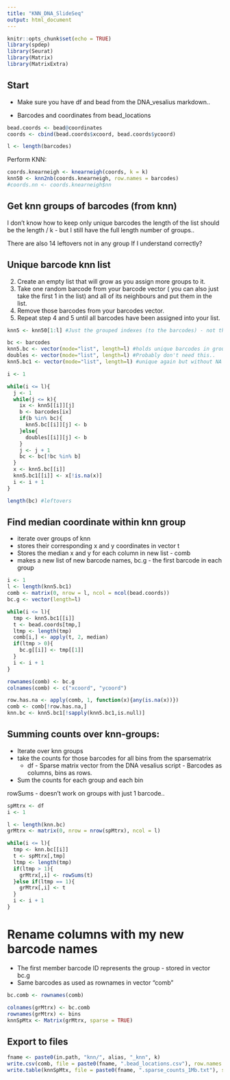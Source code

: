 ```yaml
---
title: "KNN_DNA_SlideSeq"
output: html_document
---
```


```r
knitr::opts_chunk$set(echo = TRUE)
library(spdep)
library(Seurat)
library(Matrix)
library(MatrixExtra)
```



## Start
- Make sure you have df and bead from the DNA_vesalius markdown..

- Barcodes and coordinates from bead_locations

```r

bead.coords <- bead@coordinates
coords <- cbind(bead.coords$xcoord, bead.coords$ycoord)

l <- length(barcodes)


```

Perform KNN:
```r
coords.knearneigh <- knearneigh(coords, k = k)
knn50 <- knn2nb(coords.knearneigh, row.names = barcodes)
#coords.nn <- coords.knearneigh$nn
```


## Get knn groups of barcodes (from knn)
I don't know how to keep only unique barcodes
the length of the list should be the length / k - but I still have the full length number of groups..

There are also 14 leftovers not in any group If I understand correctly?

## Unique barcode knn list
2. Create an empty list that will grow as you assign more groups to it.
3. Take one random barcode from your barcode vector ( you can also just take the first 1 in the list) and all of its neighbours and put them in the list.
4. Remove those barcodes from your barcodes vector.
5. Repeat step 4 and 5 until all barcodes have been assigned into your list.

```r
knn5 <- knn50[1:l] #Just the grouped indexes (to the barcodes) - not the other attributes

bc <- barcodes
knn5.bc <- vector(mode="list", length=l) #holds unique barcodes in groups of up to k
doubles <- vector(mode="list", length=l) #Probably don't need this..
knn5.bc1 <- vector(mode="list", length=l) #unique again but without NA elements (Still null groups)

i <- 1

while(i <= l){
  j <- 1
  while(j <= k){
    ix <- knn5[[i]][j]
    b <- barcodes[ix]
    if(b %in% bc){
      knn5.bc[[i]][j] <- b
    }else{
      doubles[[i]][j] <- b
    }
    j <- j + 1
    bc <- bc[!bc %in% b]
  }
  x <- knn5.bc[[i]]
  knn5.bc1[[i]] <- x[!is.na(x)]
  i <- i + 1
}

length(bc) #leftovers

```


## Find median coordinate within knn group

- iterate over groups of knn 
- stores their corresponding x and y coordinates in vector t
- Stores the median x and y for each column in new list - comb
- makes a new list of new barcode names, bc.g - the first barcode in each group

```r

i <- 1
l <- length(knn5.bc1)
comb <- matrix(0, nrow = l, ncol = ncol(bead.coords))
bc.g <- vector(length=l)

while(i <= l){
  tmp <- knn5.bc1[[i]]
  t <- bead.coords[tmp,]
  ltmp <- length(tmp)
  comb[i,] <- apply(t, 2, median)
  if(ltmp > 0){
    bc.g[[i]] <- tmp[[1]]
  }
  i <- i + 1 
}

rownames(comb) <- bc.g
colnames(comb) <- c("xcoord", "ycoord")

row.has.na <- apply(comb, 1, function(x){any(is.na(x))})
comb <- comb[!row.has.na,]
knn.bc <- knn5.bc1[!sapply(knn5.bc1,is.null)]

```



## Summing counts over knn-groups:

- Iterate over knn groups 
- take the counts for those barcodes for all bins from the sparsematrix
  - df - Sparse matrix vector from the DNA vesalius script - Barcodes as columns, bins as rows.
- Sum the counts for each group and each bin 

rowSums - doesn't work on groups with just 1 barcode.. 

```r
spMtrx <- df
i <- 1

l <- length(knn.bc)
grMtrx <- matrix(0, nrow = nrow(spMtrx), ncol = l)

while(i <= l){
  tmp <- knn.bc[[i]]
  t <- spMtrx[,tmp]
  ltmp <- length(tmp)
  if(ltmp > 1){
    grMtrx[,i] <- rowSums(t)
  }else if(ltmp == 1){
    grMtrx[,i] <- t
  }
  i <- i + 1 
}

```

# Rename columns with my new barcode names

- The first member barcode ID represents the group - stored in vector bc.g
- Same barcodes as used as rownames in vector "comb"

```r

bc.comb <- rownames(comb)

colnames(grMtrx) <- bc.comb
rownames(grMtrx) <- bins
knnSpMtx <- Matrix(grMtrx, sparse = TRUE)


```


## Export to files

```r
fname <- paste0(in.path, "knn/", alias, "_knn", k)
write.csv(comb, file = paste0(fname, ".bead_locations.csv"), row.names = TRUE, quote = FALSE)
write.table(knnSpMtx, file = paste0(fname, ".sparse_counts_1Mb.txt"), sep = "\t")



```


